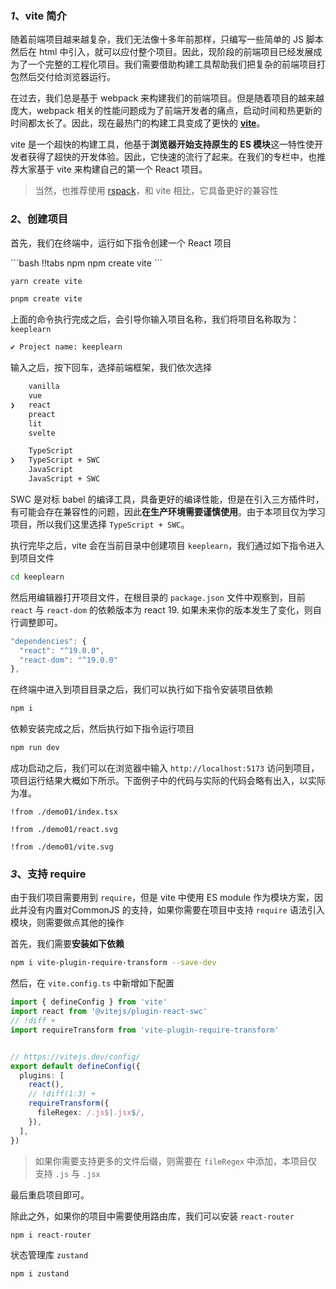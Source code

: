 

### *1*、vite 简介

随着前端项目越来越复杂，我们无法像十多年前那样，只编写一些简单的 JS 脚本然后在 html 中引入，就可以应付整个项目。因此，现阶段的前端项目已经发展成为了一个完整的工程化项目。我们需要借助构建工具帮助我们把复杂的前端项目打包然后交付给浏览器运行。

在过去，我们总是基于 webpack 来构建我们的前端项目。但是随着项目的越来越庞大，webpack 相关的性能问题成为了前端开发者的痛点，启动时间和热更新的时间都太长了。因此，现在最热门的构建工具变成了更快的 **[vite](https://cn.vite.dev/)**。

vite 是一个超快的构建工具，他基于**浏览器开始支持原生的 ES 模块**这一特性使开发者获得了超快的开发体验。因此，它快速的流行了起来。在我们的专栏中，也推荐大家基于 vite 来构建自己的第一个 React 项目。

> 当然，也推荐使用 [rspack](https://rspack.dev/zh/guide/start/quick-start)，和 vite 相比，它具备更好的兼容性

### *2*、创建项目

首先，我们在终端中，运行如下指令创建一个 React 项目

<CodeTabs>
```bash !!tabs npm
npm create vite
```

```bash !!tabs yarn
yarn create vite
```

```bash !!tabs pnpm
pnpm create vite
```

</CodeTabs>

上面的命令执行完成之后，会引导你输入项目名称，我们将项目名称取为：`keeplearn`

```bash
✔ Project name: keeplearn
```

输入之后，按下回车，选择前端框架，我们依次选择

```bash
    vanilla
    vue
❯   react
    preact
    lit
    svelte
```

```bash
    TypeScript
❯   TypeScript + SWC
    JavaScript
    JavaScript + SWC
```

SWC 是对标 babel 的编译工具，具备更好的编译性能，但是在引入三方插件时，有可能会存在兼容性的问题，因此**在生产环境需要谨慎使用**。由于本项目仅为学习项目，所以我们这里选择 `TypeScript + SWC`。

执行完毕之后，vite 会在当前目录中创建项目 `keeplearn`，我们通过如下指令进入到项目文件

```bash
cd keeplearn
```

然后用编辑器打开项目文件，在根目录的 `package.json` 文件中观察到，目前 `react` 与 `react-dom` 的依赖版本为 react 19. 如果未来你的版本发生了变化，则自行调整即可。

```ts
"dependencies": {
  "react": "^19.0.0",
  "react-dom": "^19.0.0"
},
```

在终端中进入到项目目录之后，我们可以执行如下指令安装项目依赖

```bash
npm i
```

依赖安装完成之后，然后执行如下指令运行项目

```bash
npm run dev
```

成功启动之后，我们可以在浏览器中输入 `http://localhost:5173` 访问到项目，项目运行结果大概如下所示。下面例子中的代码与实际的代码会略有出入，以实际为准。


<Demo01 />
<CodeTabs>

```tsx !!tabs app.tsx -c
!from ./demo01/index.tsx
```

```tsx !!tabs react.svg -c
!from ./demo01/react.svg
```

```tsx !!tabs vite.svg -c
!from ./demo01/vite.svg
```
</CodeTabs>

### *3*、支持 require

由于我们项目需要用到 `require`，但是 vite 中使用 ES module 作为模块方案，因此并没有内置对CommonJS 的支持，如果你需要在项目中支持 `require` 语法引入模块，则需要做点其他的操作

首先，我们需要**安装如下依赖**

```bash
npm i vite-plugin-require-transform --save-dev
```

然后，在 `vite.config.ts` 中新增如下配置

```ts vite.config.ts
import { defineConfig } from 'vite'
import react from '@vitejs/plugin-react-swc'
// !diff +
import requireTransform from 'vite-plugin-require-transform'


// https://vitejs.dev/config/
export default defineConfig({
  plugins: [
    react(),
    // !diff(1:3) +
    requireTransform({
      fileRegex: /.js$|.jsx$/,
    }),
  ],
})
```
> 如果你需要支持更多的文件后缀，则需要在 `fileRegex` 中添加，本项目仅支持 `.js` 与 `.jsx`

最后重启项目即可。

除此之外，如果你的项目中需要使用路由库，我们可以安装 `react-router`

```bash
npm i react-router
```

状态管理库 `zustand`

```bash terminal
npm i zustand
```